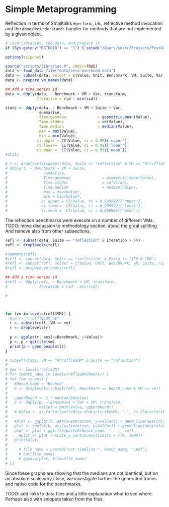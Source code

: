 Simple Metaprogramming
======================

Reflection in terms of Smalltalks `#perform`:, i.e., reflective method
invocation and the `#doesNotUnderstand:` handler for methods that are not
implemented by a given object.


```r
# load libraries, the data, and prepare it
if (Sys.getenv("RSTUDIO") == "1") { setwd("/Users/smarr/Projects/PostDoc/ZERO-MOP/perf-eval-selfopt/") }

options(scipen=5)

source("scripts/libraries.R", chdir=TRUE)
data <- load_data_file("data/zero-overhead.data")
data <- subset(data, select = c(Value, Unit, Benchmark, VM, Suite, Var, rid))
data <- prepare_vm_names(data)

## Add a time series id
data <- ddply(data, ~ Benchmark + VM + Var, transform,
              Iteration = rid - min(rid))

stats <- ddply(data, ~ Benchmark + VM + Suite + Var,
               summarise,
               Time.geomean              = geometric.mean(Value),
               Time.stddev               = sd(Value),
               Time.median               = median(Value),
               max = max(Value),
               min = min(Value),
              ci.upper = CI(Value, ci = 0.99)['upper'],
              ci.lower=  CI(Value, ci = 0.99)['lower'],
              ci.mean =  CI(Value, ci = 0.99)['mean'])
#stats

# t <- droplevels(subset(data, Suite == "reflection" & VM == "RTruffleSOM" & Iteration > 50 & Iteration < 100))
# ddply(t, ~ Benchmark + VM + Suite,
#                summarise,
#                Time.geomean              = geometric.mean(Value),
#                Time.stddev               = sd(Value),
#                Time.median               = median(Value),
#                max = max(Value),
#                min = min(Value),
#               ci.upper = CI(Value, ci = 0.999999)['upper'],
#               ci.lower=  CI(Value, ci = 0.999999)['lower'],
#               ci.mean =  CI(Value, ci = 0.999999)['mean'])
```

The reflection benchmarks were execute on a number of different VMs.
TODO: move discussion to methodology section, about the graal splitting.
And remove also from other subsections.

```r
refl <- subset(data, Suite == "reflection" & Iteration > 50)
refl <- droplevels(refl)

#summary(refl)
#refl <- subset(data, Suite == "reflection" & Extra != "150 0 100")
#refl <- subset(refl, select = c(Value, Unit, Benchmark, VM, Suite, rid))
#refl <- prepare_vm_names(refl)

## Add a time series id
#refl <- ddply(refl, ~ Benchmark + VM, transform,
#              Iteration = rid - min(rid))

#



for (vm in levels(refl$VM)) {
  #vm <- "TruffleSOM.os"
  r <- subset(refl, VM == vm)
  r <- droplevels(r)
  
  p <- ggplot(r, aes(x=Benchmark, y=Value))
  p <- p + ggtitle(vm)
  print(p + geom_boxplot())
}

# subset(stats, VM == "RTruffleSOM" & Suite == "reflection")
# 
# vms <- levels(refl$VM)
# for (bench_name in levels(refl$Benchmark)) {
# for (vm in vms) {
#   #bench_name = "Bounce"
#   b <- droplevels(subset(refl, Benchmark == bench_name & VM == vm))
#   
#   upperBound <- 2 * median(b$Value)
#   b <- ddply(b, ~ Benchmark + Var + VM, transform,
#              ValCut = pmin(Value, upperBound))
#   # b$Foo <- as.factor(paste0(as.character(b$VM), '-', as.character(b$Var)))
#     
#   #plot <- ggplot(b, aes(x=Iteration, y=ValCut)) + geom_line(aes(colour = Var)) #+ facet_grid(VM + Benchmark ~ .)
#   plot <- ggplot(b, aes(x=Iteration, y=ValCut)) + geom_line(aes(colour = interaction(Var, VM))) #+ facet_grid(VM + Benchmark ~ .)
#   plot <- plot + ggtitle(paste0(bench_name, ' - ', vm))
#     #plot <- plot + scale_y_continuous(limits = c(0, 3000))
#   print(plot)
#     
#     # file_name = paste0("cut-timeline-", bench_name, ".pdf")
#     # cat(file_name)
#     # ggsave(plot, file=file_name)
# }}
```



Since these graphs are showing that the medians are not identical, but on an
absolute scale very close, we investigate further the generated traces and
native code for the benchmarks.

TODO: add links to data files and a little explanation what to see where.
Perhaps also with snippets taken from the files.

